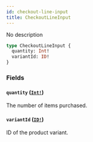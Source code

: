 ```yaml
---
id: checkout-line-input
title: CheckoutLineInput
---
```


No description

```graphql
type CheckoutLineInput {
  quantity: Int!
  variantId: ID!
}
```

### Fields

#### `quantity` ([`Int!`](../../../developer/api-reference/scalars/int))

The number of items purchased.

#### `variantId` ([`ID!`](../../../developer/api-reference/scalars/id))

ID of the product variant.
